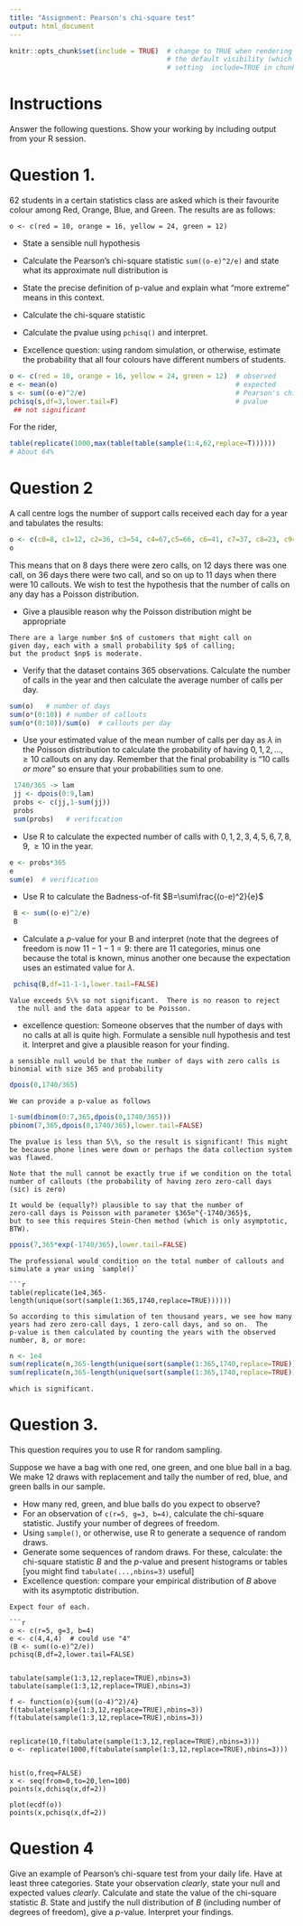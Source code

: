 ```yaml
---
title: "Assignment: Pearson's chi-square test"
output: html_document
---
```


```r
knitr::opts_chunk$set(include = TRUE)  # change to TRUE when rendering solutions; this changes
                                       # the default visibility (which is overridden by explicitly
                                       # setting  include=TRUE in chunk options) 
```

# Instructions

Answer the following questions.  Show your working by including output
from your R session.

# Question 1.

62 students in a certain statistics class are asked which is their
favourite colour among Red, Orange, Blue, and Green.  The results are
as follows:

```
o <- c(red = 10, orange = 16, yellow = 24, green = 12)
```

* State a sensible null hypothesis

* Calculate the Pearson's chi-square statistic `sum((o-e)^2/e)` and
  state what its approximate null distribution is
* State the precise definition of p-value and explain what "more
  extreme" means in this context.
* Calculate the chi-square statistic
* Calculate the pvalue using `pchisq()` and interpret.
* Excellence question: using random simulation, or otherwise, estimate
  the probability that all four colours have different numbers of
  students.


```r
o <- c(red = 10, orange = 16, yellow = 24, green = 12)  # observed
e <- mean(o)                                            # expected
s <- sum((o-e)^2/e)                                     # Pearson's chi-square statistic
pchisq(s,df=3,lower.tail=F)                             # pvalue
 ## not significant
```

For the rider,

```r
table(replicate(1000,max(table(table(sample(1:4,62,replace=T))))))
# About 64%
```


# Question 2

A call centre logs the number of support calls received each day for a
  year and tabulates the results:

```r
o <- c(c0=8, c1=12, c2=36, c3=54, c4=67,c5=66, c6=41, c7=37, c8=23, c9=10, c10=11)
o
```

This means that on 8 days there were zero calls, on 12 days there was
one call, on 36 days there were two call, and so on up to 11 days when
there were 10 callouts.  We wish to test the hypothesis that the
number of calls on any day has a Poisson distribution.

* Give a plausible reason why the Poisson distribution might be appropriate

```asis
There are a large number $n$ of customers that might call on 
given day, each with a small probability $p$ of calling;
but the product $np$ is moderate.
```

* Verify that the dataset contains 365 observations.  Calculate the
number of calls in the year and then calculate the average number
of calls per day.

```r
sum(o)   # number of days
sum(o*(0:10)) # number of callouts
sum(o*(0:10))/sum(o)  # callouts per day
```

* Use your estimated value of the mean number of calls per day as
$\lambda$ in the Poisson distribution to calculate the probability of
having $0,1,2,\ldots,\geqslant 10$ callouts on any day.  Remember that
the final probability is "10 calls _or more_" so ensure that
your probabilities sum to one.

```r
 1740/365 -> lam
 jj <- dpois(0:9,lam)
 probs <- c(jj,1-sum(jj))
 probs
 sum(probs)   # verification
```

* Use R to calculate the expected number of calls with
$0,1,2,3,4,5,6,7,8,9,\geqslant 10$ in the year.

```r
e <- probs*365
e
sum(e)  # verification
```

* Use R to calculate the Badness-of-fit $B=\sum\frac{(o-e)^2}{e}$

```r
 B <- sum((o-e)^2/e)
 B
```

* Calculate a $p$-value for your B and interpret (note that the
degrees of freedom is now $11-1-1=9$: there are 11 categories, minus
one because the total is known, minus another one because the
expectation uses an estimated value for $\lambda$.

```r
 pchisq(B,df=11-1-1,lower.tail=FALSE)
```

```asis
Value exceeds 5\% so not significant.  There is no reason to reject
  the null and the data appear to be Poisson.
```


* excellence question: Someone observes that the number of days with
no calls at all is quite high.  Formulate a sensible null hypothesis
and test it.  Interpret and give a plausible reason for your finding.

```asis
a sensible null would be that the number of days with zero calls is
binomial with size 365 and probability
```

```r
dpois(0,1740/365)
```

```asis
We can provide a p-value as follows
```

```r
1-sum(dbinom(0:7,365,dpois(0,1740/365)))
pbinom(7,365,dpois(0,1740/365),lower.tail=FALSE)
```

```asis
The pvalue is less than 5\%, so the result is significant! This might
be because phone lines were down or perhaps the data collection system
was flawed.

Note that the null cannot be exactly true if we condition on the total
number of callouts (the probability of having zero zero-call days
(sic) is zero)

It would be (equally?) plausible to say that the number of
zero-call days is Poisson with parameter $365e^{-1740/365}$,
but to see this requires Stein-Chen method (which is only asymptotic,
BTW).
```

```r
ppois(7,365*exp(-1740/365),lower.tail=FALSE)
```

```asis
The professional would condition on the total number of callouts and
simulate a year using `sample()`

```r
table(replicate(1e4,365-length(unique(sort(sample(1:365,1740,replace=TRUE))))))
```

```asis
So according to this simulation of ten thousand years, we see how many
years had zero zero-call days, 1 zero-call days, and so on.  The
p-value is then calculated by counting the years with the observed
number, 8, or more:
```

```r
n <- 1e4
sum(replicate(n,365-length(unique(sort(sample(1:365,1740,replace=TRUE)))))>=8)/n
sum(replicate(n,365-length(unique(sort(sample(1:365,1740,replace=TRUE)))))>=8)/n
```

```asis
which is significant.
```

# Question 3.

This question requires you to use R for random sampling.

Suppose we have a bag with one red, one green, and one blue ball in a
bag.  We make 12 draws with replacement and tally the number of red,
blue, and green balls in our sample.

* How many red, green, and blue balls do you expect to observe?
* For an observation of `c(r=5, g=3, b=4)`, calculate the chi-square
  statistic.  Justify your number of degrees of freedom.
* Using `sample()`, or otherwise, use R to generate a sequence of random draws.
* Generate some sequences of random draws.  For these, calculate: the
  chi-square statistic $B$ and the $p$-value and present histograms or
  tables [you might find `tabulate(...,nbins=3)` useful]
* Excellence question: compare your empirical distribution of $B$
  above with its asymptotic distribution.

```asis
Expect four of each.

```r
o <- c(r=5, g=3, b=4)
e <- c(4,4,4)  # could use "4"
(B <- sum((o-e)^2/e))
pchisq(B,df=2,lower.tail=FALSE)


tabulate(sample(1:3,12,replace=TRUE),nbins=3)
tabulate(sample(1:3,12,replace=TRUE),nbins=3)

f <- function(o){sum((o-4)^2)/4}
f(tabulate(sample(1:3,12,replace=TRUE),nbins=3))
f(tabulate(sample(1:3,12,replace=TRUE),nbins=3))


replicate(10,f(tabulate(sample(1:3,12,replace=TRUE),nbins=3)))
o <- replicate(1000,f(tabulate(sample(1:3,12,replace=TRUE),nbins=3)))


hist(o,freq=FALSE)
x <- seq(from=0,to=20,len=100)
points(x,dchisq(x,df=2))

plot(ecdf(o))
points(x,pchisq(x,df=2))
```


# Question 4

Give an example of Pearson's chi-square test from your daily life.
Have at least three categories.  State your observation _clearly_,
state your null and expected values _clearly_.  Calculate and state
the value of the chi-square statistic $B$.  State and justify the null
distribution of $B$ (including number of degrees of freedom), give a
$p$-value.  Interpret your findings.

